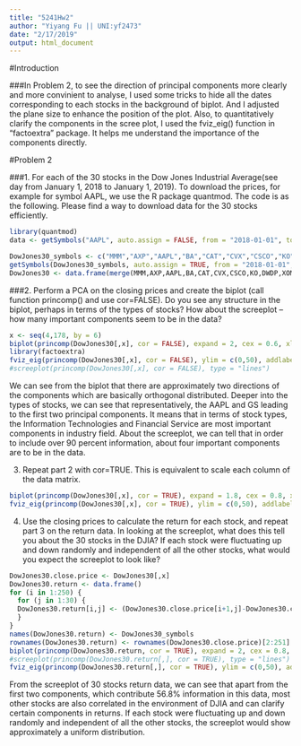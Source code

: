```yaml
---
title: "5241Hw2"
author: "Yiyang Fu || UNI:yf2473"
date: "2/17/2019"
output: html_document
---
```


#Introduction

###In Problem 2, to see the direction of principal components more clearly and more convinient to analyse, I used some tricks to hide all the dates corresponding to each stocks in the background of biplot. And I adjusted the plane size to enhance the position of the plot. Also, to quantitatively clarify the components in the scree plot, I used the fviz_eig() function in "factoextra" package. It helps me understand the importance of the components directly.

#Problem 2

###1. For each of the 30 stocks in the Dow Jones Industrial Average(see day from January 1, 2018 to January 1, 2019). To download the prices, for example for symbol AAPL, we use the R package quantmod. The code is as the following. Please find a way to download data for the 30 stocks efficiently.

```r
library(quantmod)
data <- getSymbols("AAPL", auto.assign = FALSE, from = "2018-01-01", to = "2019-01-01")
```


```r
DowJones30_symbols <- c("MMM","AXP","AAPL","BA","CAT","CVX","CSCO","KO","DWDP","XOM","GS","HD","IBM","INTC","JNJ","JPM","MCD","MRK","MSFT","NKE","PFE","PG","TRV","UNH","UTX","VZ","V","WMT","WBA","DIS")
getSymbols(DowJones30_symbols, auto.assign = TRUE, from = "2018-01-01", to = "2019-01-01")
DowJones30 <- data.frame(merge(MMM,AXP,AAPL,BA,CAT,CVX,CSCO,KO,DWDP,XOM,GS,HD,IBM,INTC,JNJ,JPM,MCD,MRK,MSFT,NKE,PFE,PG,TRV,UNH,UTX,VZ,V,WMT,WBA,DIS))
```

###2. Perform a PCA on the closing prices and create the biplot (call function princomp() and use cor=FALSE). 
Do you see any structure in the biplot, perhaps in terms of the types of stocks? How about the screeplot – how many important components seem to be in the data?
```r
x <- seq(4,178, by = 6)
biplot(princomp(DowJones30[,x], cor = FALSE), expand = 2, cex = 0.6, xlim = c(-0.15,0.2), ylim = c(-0.05,0.16), col = (c("white", "red")))
library(factoextra)
fviz_eig(princomp(DowJones30[,x], cor = FALSE), ylim = c(0,50), addlabels = T)
#screeplot(princomp(DowJones30[,x], cor = FALSE), type = "lines")
```
We can see from the biplot that there are approximately two directions of the components which are basically orthogonal distributed. Deeper into the types of stocks, we can see that representatively, the AAPL and GS leading to the first two principal components. It means that in terms of stock types, the Information Technologies and Financial Service are most important components in industry field.
About the screeplot, we can tell that in order to include over 90 percent information, about four important components are to be in the data.

3. Repeat part 2 with cor=TRUE. This is equivalent to scale each column of the data matrix.
```r
biplot(princomp(DowJones30[,x], cor = TRUE), expand = 1.8, cex = 0.8, xlim = c(-0.3,0.25), ylim = c(-0.05,0.22), col = c("white", "red"))
fviz_eig(princomp(DowJones30[,x], cor = TRUE), ylim = c(0,50), addlabels = T, type = "lines")
```

4. Use the closing prices to calculate the return for each stock, and repeat part 3 on the return data. In looking at the screeplot, what does this tell you about the 30 stocks in the DJIA? If each stock were fluctuating up and down randomly and independent of all the other stocks, what would you expect the screeplot to look like?
```r
DowJones30.close.price <- DowJones30[,x]
DowJones30.return <- data.frame()
for (i in 1:250) {
  for (j in 1:30) {
  DowJones30.return[i,j] <- (DowJones30.close.price[i+1,j]-DowJones30.close.price[i,j])/DowJones30.close.price[i,j]
  }
}
names(DowJones30.return) <- DowJones30_symbols
rownames(DowJones30.return) <- rownames(DowJones30.close.price)[2:251]
biplot(princomp(DowJones30.return, cor = TRUE), expand = 2, cex = 0.8, col = c("white","red"), xlim = c(-0.1,0.6), ylim = c(-0.3,0.2))
#screeplot(princomp(DowJones30.return[,], cor = TRUE), type = "lines")
fviz_eig(princomp(DowJones30.return[,], cor = TRUE), ylim = c(0,50), addlabels = T, type = "lines")
```
From the screeplot of 30 stocks return data, we can see that apart from the first two components, which contribute 56.8% information in this data, most other stocks are also correlated in the environment of DJIA and can clarify certain components in returns. If each stock were fluctuating up and down randomly and independent of all the other stocks, the screeplot would show approximately a uniform distribution.


